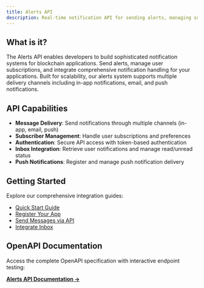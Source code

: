 ```yaml
---
title: Alerts API
description: Real-time notification API for sending alerts, managing subscribers, and integrating notifications.
---
```


## What is it?

The Alerts API enables developers to build sophisticated notification systems for blockchain applications. Send alerts, manage user subscriptions, and integrate comprehensive notification handling for your applications. Built for scalability, our alerts system supports multiple delivery channels including in-app notifications, email, and push notifications.

## API Capabilities

- **Message Delivery**: Send notifications through multiple channels (in-app, email, push)
- **Subscriber Management**: Handle user subscriptions and preferences
- **Authentication**: Secure API access with token-based authentication
- **Inbox Integration**: Retrieve user notifications and manage read/unread status
- **Push Notifications**: Register and manage push notification delivery

## Getting Started

Explore our comprehensive integration guides:
- [Quick Start Guide](/alerts/quick-start)
- [Register Your App](/alerts/setup/register-app)
- [Send Messages via API](/alerts/send/api/index)
- [Integrate Inbox](/alerts/integrate-inbox/index)

## OpenAPI Documentation

Access the complete OpenAPI specification with interactive endpoint testing:

**[Alerts API Documentation →](https://alerts-api.dial.to/docs)**